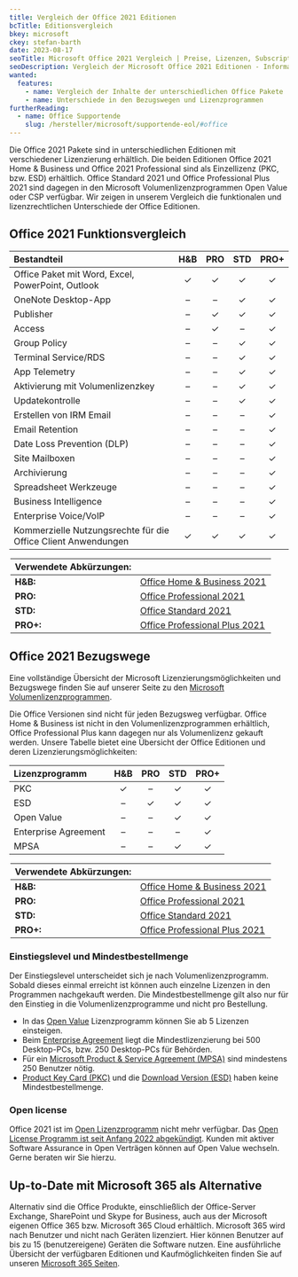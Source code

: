 ```yaml
---
title: Vergleich der Office 2021 Editionen
bcTitle: Editionsvergleich
bkey: microsoft
ckey: stefan-barth
date: 2023-08-17
seoTitle: Microsoft Office 2021 Vergleich | Preise, Lizenzen, Subscriptions
seoDescription: Vergleich der Microsoft Office 2021 Editionen - Informationen und Preise für Einkäufer und Administratoren. Nur 3 Klicks zu Ihrem Angebot.
wanted:
  features:
    - name: Vergleich der Inhalte der unterschiedlichen Office Pakete
    - name: Unterschiede in den Bezugswegen und Lizenzprogrammen
furtherReading:
  - name: Office Supportende
    slug: /hersteller/microsoft/supportende-eol/#office
---
```




<Intro>

Die Office 2021 Pakete sind in unterschiedlichen Editionen mit verschiedener Lizenzierung erhältlich.
Die beiden Editionen Office 2021 Home & Business und Office 2021 Professional sind als Einzellizenz (PKC, bzw. ESD) erhältlich. Office Standard 2021 und Office Professional Plus 2021 sind dagegen in den Microsoft Volumenlizenzprogrammen Open Value oder CSP verfügbar.
Wir zeigen in unserem Vergleich die funktionalen und lizenzrechtlichen Unterschiede der Office Editionen.


</Intro>

<TOC />


## Office 2021 Funktionsvergleich

|Bestandteil|H&B|PRO|STD|PRO+|
|:---|:---:|:---:|:---:|:---:|
|Office Paket mit Word, Excel, PowerPoint, Outlook|✓|✓|✓|✓|
|OneNote Desktop-App|–|–|✓|✓|
|Publisher|–|✓|✓|✓|
|Access|–|✓|–|✓|
|Group Policy|–|–|✓|✓|
|Terminal Service/RDS|–|–|✓|✓|
|App Telemetry|–|–|✓|✓|
|Aktivierung mit Volumenlizenzkey|–|–|✓|✓|
|Updatekontrolle|–|–|✓|✓|
|Erstellen von IRM Email|–|–|–|✓|
|Email Retention|–|–|–|✓|
|Date Loss Prevention (DLP)|–|–|–|✓|
|Site Mailboxen|–|–|–|✓|
|Archivierung|–|–|–|✓|
|Spreadsheet Werkzeuge|–|–|–|✓|
|Business Intelligence|–|–|–|✓|
|Enterprise Voice/VoIP|–|–|–|✓|
|Kommerzielle Nutzungsrechte für die Office Client Anwendungen|✓|✓|✓|✓|


<Legend>

|Verwendete Abkürzungen:||
|:---|:---|
|**H&B:**|[Office Home & Business 2021](/hersteller/microsoft/office/home-business-2021/)|
|**PRO:**|[Office Professional 2021](/hersteller/microsoft/office/professional-2021/)|
|**STD:**|[Office Standard 2021](/hersteller/microsoft/office/standard-2021/)|
|**PRO+:**|[Office Professional Plus 2021](/hersteller/microsoft/office/professional-plus-2021/)|

</Legend>


## Office 2021 Bezugswege

<Info>

 Eine vollständige Übersicht der Microsoft Lizenzierungsmöglichkeiten und Bezugswege finden Sie auf unserer Seite zu den [Microsoft Volumenlizenzprogrammen](/hersteller/microsoft/lizenzierung/).


</Info>


Die Office Versionen sind nicht für jeden Bezugsweg verfügbar. Office Home & Business ist nicht in den Volumenlizenzprogrammen erhältlich, Office Professional Plus kann dagegen nur als Volumenlizenz gekauft werden.
Unsere Tabelle bietet eine Übersicht der Office Editionen und deren Lizenzierungsmöglichkeiten:


|Lizenzprogramm|H&B|PRO|STD|PRO+|
|:---|:---:|:---:|:---:|:---:|
|PKC|✓|–|✓|✓|
|ESD|–|✓|✓|✓|
|Open Value|–|–|✓|✓|
|Enterprise Agreement|–|–|–|✓|
|MPSA|–|–|✓|✓|


<Legend>

|Verwendete Abkürzungen:||
|:---|:---|
|**H&B:**|[Office Home & Business 2021](/hersteller/microsoft/office/home-business-2021/)|
|**PRO:**|[Office Professional 2021](/hersteller/microsoft/office/professional-2021/)|
|**STD:**|[Office Standard 2021](/hersteller/microsoft/office/standard-2021/)|
|**PRO+:**|[Office Professional Plus 2021](/hersteller/microsoft/office/professional-plus-2021/)|

</Legend>


### Einstiegslevel und Mindestbestellmenge

Der Einstiegslevel unterscheidet sich je nach Volumenlizenzprogramm. Sobald dieses einmal erreicht ist können auch einzelne Lizenzen in den Programmen nachgekauft werden. Die Mindestbestellmenge gilt also nur für den Einstieg in die Volumenlizenzprogramme und nicht pro Bestellung.

<ArrowList>

- In das [Open Value](/hersteller/microsoft/open-value/) Lizenzprogramm können Sie ab 5 Lizenzen einsteigen.
- Beim [Enterprise Agreement](/glossar/ea-enterprise-agreement-microsoft/) liegt die Mindestlizenzierung bei 500 Desktop-PCs, bzw. 250 Desktop-PCs für Behörden.
- Für ein [Microsoft Product & Service Agreement (MPSA)](/glossar/mpsa-microsoft-product-service-agreement/) sind mindestens 250 Benutzer nötig.
- [Product Key Card (PKC)](/hersteller/microsoft/pkc/) und die [Download Version (ESD)](/glossar/esd-electronic-software-distribution/) haben keine Mindestbestellmenge.

</ArrowList>


### Open license

Office 2021 ist im [Open Lizenzprogramm](/hersteller/microsoft/open-license/) nicht mehr verfügbar. Das [Open License Programm ist seit Anfang 2022 abgekündigt](/blog/open-license-abschaffung-aenderung-2021-2022/).
Kunden mit aktiver Software Assurance in Open Verträgen können auf Open Value wechseln. Gerne beraten wir Sie hierzu.


## Up-to-Date mit Microsoft 365 als Alternative

Alternativ sind die Office Produkte, einschließlich der Office-Server Exchange, SharePoint und Skype for Business, auch aus der Microsoft eigenen Office 365 bzw. Microsoft 365 Cloud erhältlich. Microsoft 365 wird nach Benutzer und nicht nach Geräten lizenziert. Hier können Benutzer auf bis zu 15 (benutzereigene) Geräten die Software nutzen. Eine ausführliche Übersicht der verfügbaren Editionen und Kaufmöglichkeiten finden Sie auf unseren [Microsoft 365 Seiten](/hersteller/microsoft/microsoft-365/).

